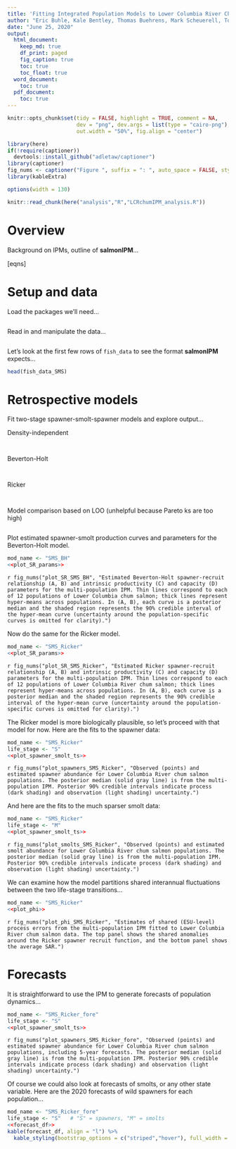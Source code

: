 ```yaml
---
title: 'Fitting Integrated Population Models to Lower Columbia River Chum Salmon Monitoring Data'
author: "Eric Buhle, Kale Bentley, Thomas Buehrens, Mark Scheuerell, Todd Hillson, and ..."
date: "June 25, 2020"
output:
  html_document:
    keep_md: true
    df_print: paged
    fig_caption: true
    toc: true
    toc_float: true
  word_document:
    toc: true
  pdf_document:
    toc: true
---
```


```r
knitr::opts_chunk$set(tidy = FALSE, highlight = TRUE, comment = NA, 
                      dev = "png", dev.args = list(type = "cairo-png"), dpi = 200,
                      out.width = "50%", fig.align = "center")

library(here)
if(!require(captioner))
  devtools::install_github("adletaw/captioner")
library(captioner)
fig_nums <- captioner("Figure ", suffix = ": ", auto_space = FALSE, style = "b", style_prefix = TRUE)
library(kableExtra)
```
```r
options(width = 130)
```
```r
knitr::read_chunk(here("analysis","R","LCRchumIPM_analysis.R"))
```

# Overview

Background on IPMs, outline of **salmonIPM**...

[eqns]



# Setup and data

Load the packages we'll need...

```r
```

Read in and manipulate the data...

```r
```

Let's look at the first few rows of `fish_data` to see the format **salmonIPM** expects...

```r
head(fish_data_SMS)
```


# Retrospective models

Fit two-stage spawner-smolt-spawner models and explore output...

Density-independent

```r
```
```r
```

Beverton-Holt

```r
```
```r
```

Ricker

```r
```
```r
```

Model comparison based on LOO (unhelpful because Pareto ks are too high)

```r
```

Plot estimated spawner-smolt production curves and parameters for the Beverton-Holt model.

```r
mod_name <- "SMS_BH"
<<plot_SR_params>>
```

`r fig_nums("plot_SR_SMS_BH", "Estimated Beverton-Holt spawner-recruit relationship (A, B) and intrinsic productivity (C) and capacity (D) parameters for the multi-population IPM. Thin lines correspond to each of 12 populations of Lower Columbia chum salmon; thick lines represent hyper-means across populations. In (A, B), each curve is a posterior median and the shaded region represents the 90% credible interval of the hyper-mean curve (uncertainty around the population-specific curves is omitted for clarity).")`

Now do the same for the Ricker model.

```r
mod_name <- "SMS_Ricker"
<<plot_SR_params>>
```

`r fig_nums("plot_SR_SMS_Ricker", "Estimated Ricker spawner-recruit relationship (A, B) and intrinsic productivity (C) and capacity (D) parameters for the multi-population IPM. Thin lines correspond to each of 12 populations of Lower Columbia River chum salmon; thick lines represent hyper-means across populations. In (A, B), each curve is a posterior median and the shaded region represents the 90% credible interval of the hyper-mean curve (uncertainty around the population-specific curves is omitted for clarity).")`

The Ricker model is more biologically plausible, so let's proceed with that model for now. Here are the fits to the spawner data:

```r
mod_name <- "SMS_Ricker"
life_stage <- "S"
<<plot_spawner_smolt_ts>>
```

`r fig_nums("plot_spawners_SMS_Ricker", "Observed (points) and estimated spawner abundance for Lower Columbia River chum salmon populations. The posterior median (solid gray line) is from the multi-population IPM. Posterior 90% credible intervals indicate process (dark shading) and observation (light shading) uncertainty.")`

And here are the fits to the much sparser smolt data:

```r
mod_name <- "SMS_Ricker"
life_stage <- "M"
<<plot_spawner_smolt_ts>>
```

`r fig_nums("plot_smolts_SMS_Ricker", "Observed (points) and estimated smolt abundance for Lower Columbia River chum salmon populations. The posterior median (solid gray line) is from the multi-population IPM. Posterior 90% credible intervals indicate process (dark shading) and observation (light shading) uncertainty.")`

We can examine how the model partitions shared interannual fluctuations between the two life-stage transitions...

```r
mod_name <- "SMS_Ricker"
<<plot_phi>>
```

`r fig_nums("plot_phi_SMS_Ricker", "Estimates of shared (ESU-level) process errors from the multi-population IPM fitted to Lower Columbia River chum salmon data. The top panel shows the shared anomalies around the Ricker spawner recruit function, and the bottom panel shows the average SAR.")`


# Forecasts

It is straightforward to use the IPM to generate forecasts of population dynamics...

```r
mod_name <- "SMS_Ricker_fore"
life_stage <- "S"
<<plot_spawner_smolt_ts>>
```

`r fig_nums("plot_spawners_SMS_Ricker_fore", "Observed (points) and estimated spawner abundance for Lower Columbia River chum salmon populations, including 5-year forecasts. The posterior median (solid gray line) is from the multi-population IPM. Posterior 90% credible intervals indicate process (dark shading) and observation (light shading) uncertainty.")`


Of course we could also look at forecasts of smolts, or any other state variable. Here are the 2020 forecasts of wild spawners for each population...

```r
mod_name <- "SMS_Ricker_fore"
life_stage <- "S"   # "S" = spawners, "M" = smolts
<<forecast_df>>
kable(forecast_df, align = "l") %>% 
  kable_styling(bootstrap_options = c("striped","hover"), full_width = FALSE)
```


